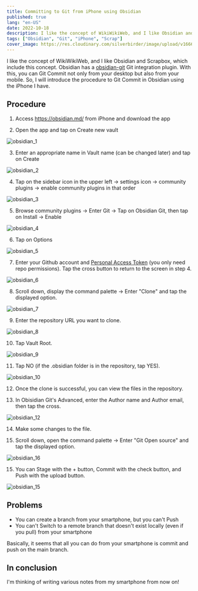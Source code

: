 ```yaml
---
title: Committing to Git from iPhone using Obsidian
published: true
lang: "en-US"
date: 2022-10-18
description: I like the concept of WikiWikiWeb, and I like Obsidian and Scrapbox, which include this concept. Obsidian has a Git integration plugin called obsidian-git. With this, you can now Git Commit not only from your desktop but also from your mobile.
tags: ["Obsidian", "Git", "iPhone", "Scrap"]
cover_image: https://res.cloudinary.com/silverbirder/image/upload/v1666099520/silver-birder.github.io/blog/anton-maksimov-5642-su-Noza-4b1xOo-unsplash.jpg
---
```



I like the concept of WikiWikiWeb, and I like Obsidian and Scrapbox, which include this concept. Obsidian has a [obsidian-git](https://github.com/denolehov/obsidian-git) Git integration plugin. With this, you can Git Commit not only from your desktop but also from your mobile.
So, I will introduce the procedure to Git Commit in Obsidian using the iPhone I have.

## Procedure

1. Access https://obsidian.md/ from iPhone and download the app

2. Open the app and tap on Create new vault

<Image
  src="https://res.cloudinary.com/silverbirder/image/upload/c_scale,w_400/v1666182104/silver-birder.github.io/blog/Obsidian_1.png"
  width={400}
  height={866}
  layout="constrained"
  alt="obsidian_1"
/>

3. Enter an appropriate name in Vault name (can be changed later) and tap on Create

<Image
  src="https://res.cloudinary.com/silverbirder/image/upload/c_scale,w_400/v1666182104/silver-birder.github.io/blog/Obsidian_2.png"
  width={400}
  height={866}
  layout="constrained"
  alt="obsidian_2"
/>

4. Tap on the sidebar icon in the upper left → settings icon → community plugins → enable community plugins in that order

<Image
  src="https://res.cloudinary.com/silverbirder/image/upload/c_scale,w_400/v1666182104/silver-birder.github.io/blog/Obsidian_3.png"
  width={400}
  height={866}
  layout="constrained"
  alt="obsidian_3"
/>

5. Browse community plugins → Enter Git → Tap on Obsidian Git, then tap on Install → Enable

<Image
  src="https://res.cloudinary.com/silverbirder/image/upload/c_scale,w_400/v1666182104/silver-birder.github.io/blog/Obsidian_4.png"
  width={400}
  height={866}
  layout="constrained"
  alt="obsidian_4"
/>

6. Tap on Options

<Image
  src="https://res.cloudinary.com/silverbirder/image/upload/c_scale,w_400/v1666182104/silver-birder.github.io/blog/Obsidian_5.png"
  width={400}
  height={866}
  layout="constrained"
  alt="obsidian_5"
/>

7. Enter your Github account and [Personal Access Token](https://docs.github.com/ja/authentication/keeping-your-account-and-data-secure/creating-a-personal-access-token) (you only need repo permissions). Tap the cross button to return to the screen in step 4.

<Image
  src="https://res.cloudinary.com/silverbirder/image/upload/c_scale,w_400/v1666182104/silver-birder.github.io/blog/Obsidian_6.png"
  width={400}
  height={866}
  layout="constrained"
  alt="obsidian_6"
/>

8. Scroll down, display the command palette → Enter "Clone" and tap the displayed option.

<Image
  src="https://res.cloudinary.com/silverbirder/image/upload/c_scale,w_400/v1666182104/silver-birder.github.io/blog/Obsidian_7.png"
  width={400}
  height={866}
  layout="constrained"
  alt="obsidian_7"
/>

9. Enter the repository URL you want to clone.

<Image
  src="https://res.cloudinary.com/silverbirder/image/upload/c_scale,w_400/v1666182104/silver-birder.github.io/blog/Obsidian_8.png"
  width={400}
  height={866}
  layout="constrained"
  alt="obsidian_8"
/>

10. Tap Vault Root.

<Image
  src="https://res.cloudinary.com/silverbirder/image/upload/c_scale,w_400/v1666182104/silver-birder.github.io/blog/Obsidian_9.png"
  width={400}
  height={866}
  layout="constrained"
  alt="obsidian_9"
/>

11. Tap NO (if the .obsidian folder is in the repository, tap YES).

<Image
  src="https://res.cloudinary.com/silverbirder/image/upload/c_scale,w_400/v1666182104/silver-birder.github.io/blog/Obsidian_10.png"
  width={400}
  height={866}
  layout="constrained"
  alt="obsidian_10"
/>

12. Once the clone is successful, you can view the files in the repository.

13. In Obisidian Git's Advanced, enter the Author name and Author email, then tap the cross.

<Image
  src="https://res.cloudinary.com/silverbirder/image/upload/c_scale,w_400/v1666182104/silver-birder.github.io/blog/Obsidian_12.png"
  width={400}
  height={866}
  layout="constrained"
  alt="obsidian_12"
/>

14. Make some changes to the file.

15. Scroll down, open the command palette → Enter "Git Open source" and tap the displayed option.

<Image
  src="https://res.cloudinary.com/silverbirder/image/upload/c_scale,w_400/v1666182104/silver-birder.github.io/blog/Obsidian_16.png"
  width={400}
  height={866}
  layout="constrained"
  alt="obsidian_16"
/>

15. You can Stage with the + button, Commit with the check button, and Push with the upload button.

<Image
  src="https://res.cloudinary.com/silverbirder/image/upload/c_scale,w_400/v1666182104/silver-birder.github.io/blog/Obsidian_15.png"
  width={400}
  height={866}
  layout="constrained"
  alt="obsidian_15"
/>

## Problems

- You can create a branch from your smartphone, but you can't Push
- You can't Switch to a remote branch that doesn't exist locally (even if you pull) from your smartphone

Basically, it seems that all you can do from your smartphone is commit and push on the main branch.

## In conclusion

I'm thinking of writing various notes from my smartphone from now on!
